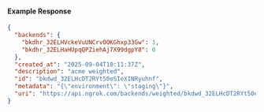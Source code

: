 
#### Example Response

```json
{
  "backends": {
    "bkdhr_32ELHVckeVuUNCrvOOKGhxp33Gw": 1,
    "bkdhr_32ELHaHUpqQPZiehAj7X99dgpY8": 0
  },
  "created_at": "2025-09-04T10:11:37Z",
  "description": "acme weighted",
  "id": "bkdwd_32ELHcDT2RYt50eSIeXINRyuhnf",
  "metadata": "{\"environment\": \"staging\"}",
  "uri": "https://api.ngrok.com/backends/weighted/bkdwd_32ELHcDT2RYt50eSIeXINRyuhnf"
}
```
